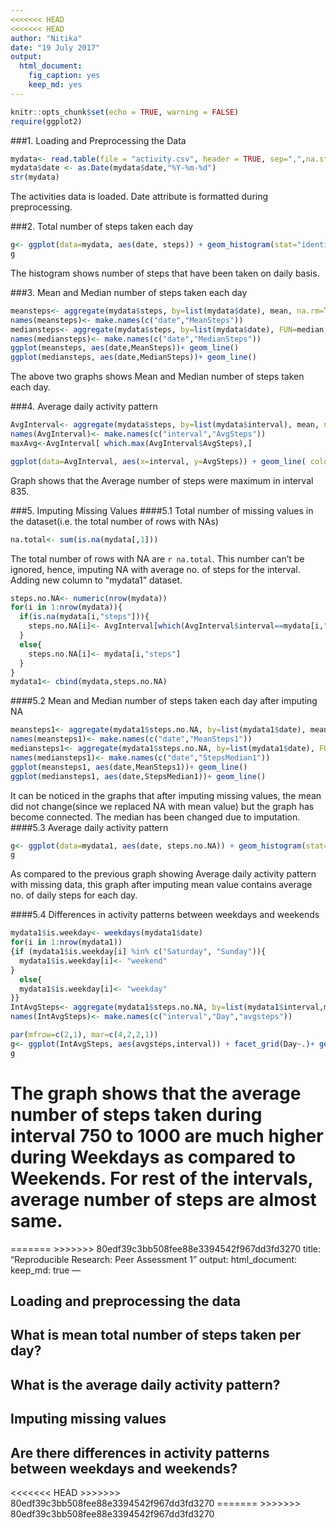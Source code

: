 ```yaml
---
<<<<<<< HEAD
<<<<<<< HEAD
author: "Nitika"
date: "19 July 2017"
output: 
  html_document: 
    fig_caption: yes
    keep_md: yes
---
```


```r
knitr::opts_chunk$set(echo = TRUE, warning = FALSE)
require(ggplot2)
```

###1. Loading and Preprocessing the Data

```r
mydata<- read.table(file = "activity.csv", header = TRUE, sep=",",na.strings = "NA")
mydata$date <- as.Date(mydata$date,"%Y-%m-%d")
str(mydata)
```
The activities data is loaded. Date attribute is formatted during preprocessing.

###2. Total number of steps taken each day
```r
g<- ggplot(data=mydata, aes(date, steps)) + geom_histogram(stat="identity")
g
```

The histogram shows number of steps that have been taken on daily basis.

###3. Mean and Median number of steps taken each day
```r
meansteps<- aggregate(mydata$steps, by=list(mydata$date), mean, na.rm=TRUE)
names(meansteps)<- make.names(c("date","MeanSteps"))
mediansteps<- aggregate(mydata$steps, by=list(mydata$date), FUN=median, na.rm=TRUE)
names(mediansteps)<- make.names(c("date","MedianSteps"))
ggplot(meansteps, aes(date,MeanSteps))+ geom_line()
ggplot(mediansteps, aes(date,MedianSteps))+ geom_line()
```

The above two graphs shows Mean and Median number of steps taken each day.

###4. Average daily activity pattern

```r
AvgInterval<- aggregate(mydata$steps, by=list(mydata$interval), mean, na.rm=TRUE)
names(AvgInterval)<- make.names(c("interval","AvgSteps"))
maxAvg<-AvgInterval[ which.max(AvgInterval$AvgSteps),]

ggplot(data=AvgInterval, aes(x=interval, y=AvgSteps)) + geom_line( color="#005599") + theme(legend.position ="none")+ xlab("Interval")+ylab("Average number of steps") + geom_text(data=maxAvg,aes(x=interval, y=AvgSteps,label= maxAvg$interval), vjust=-.1)
```

Graph shows that the Average number of steps were maximum in interval 835.

###5. Imputing Missing Values
####5.1 Total number of missing values in the dataset(i.e. the total number of rows with NAs)
```r
na.total<- sum(is.na(mydata[,1]))
```
The total number of rows with NA are `r na.total`. This number can't be ignored, hence, imputing NA with average no. of steps for the interval. Adding new column to "mydata1" dataset.

```r
steps.no.NA<- numeric(nrow(mydata))
for(i in 1:nrow(mydata)){
  if(is.na(mydata[i,"steps"])){
    steps.no.NA[i]<- AvgInterval[which(AvgInterval$interval==mydata[i,"interval"]),"AvgSteps"]
  }
  else{
    steps.no.NA[i]<- mydata[i,"steps"]
  }
}
mydata1<- cbind(mydata,steps.no.NA)
```

####5.2 Mean and Median number of steps taken each day after imputing NA

```r
meansteps1<- aggregate(mydata1$steps.no.NA, by=list(mydata1$date), mean, na.rm=TRUE)
names(meansteps1)<- make.names(c("date","MeanSteps1"))
mediansteps1<- aggregate(mydata1$steps.no.NA, by=list(mydata1$date), FUN=median, na.rm=TRUE)
names(mediansteps1)<- make.names(c("date","StepsMedian1"))
ggplot(meansteps1, aes(date,MeanSteps1))+ geom_line()
ggplot(mediansteps1, aes(date,StepsMedian1))+ geom_line()
```

It can be noticed in the graphs that after imputing missing values, the mean did not change(since we replaced NA with mean value) but the graph has become connected. The median has been changed due to imputation.
####5.3 Average daily activity pattern

```r
g<- ggplot(data=mydata1, aes(date, steps.no.NA)) + geom_histogram(stat="identity")
g
```

As compared to the previous graph showing Average daily activity pattern with missing data, this graph after imputing mean value contains average no. of daily steps for each day.

####5.4 Differences in activity patterns between weekdays and weekends

```r
mydata1$is.weekday<- weekdays(mydata1$date)
for(i in 1:nrow(mydata1))
{if (mydata1$is.weekday[i] %in% c("Saturday", "Sunday")){
  mydata1$is.weekday[i]<- "weekend"
}
  else{
  mydata1$is.weekday[i]<- "weekday"
}}
IntAvgSteps<- aggregate(mydata1$steps.no.NA, by=list(mydata1$interval,mydata1$is.weekday), mean, na.rm=TRUE)
names(IntAvgSteps)<- make.names(c("interval","Day","avgsteps"))

par(mfrow=c(2,1), mar=c(4,2,2,1))
g<- ggplot(IntAvgSteps, aes(avgsteps,interval)) + facet_grid(Day~.)+ geom_line(color="#005599")
g
```

The graph shows that the average number of steps taken during interval 750 to 1000 are much higher during Weekdays as compared to Weekends. For rest of the intervals, average number of steps are almost same.
=======
=======
>>>>>>> 80edf39c3bb508fee88e3394542f967dd3fd3270
title: "Reproducible Research: Peer Assessment 1"
output: 
  html_document:
    keep_md: true
---


## Loading and preprocessing the data



## What is mean total number of steps taken per day?



## What is the average daily activity pattern?



## Imputing missing values



## Are there differences in activity patterns between weekdays and weekends?
<<<<<<< HEAD
>>>>>>> 80edf39c3bb508fee88e3394542f967dd3fd3270
=======
>>>>>>> 80edf39c3bb508fee88e3394542f967dd3fd3270
